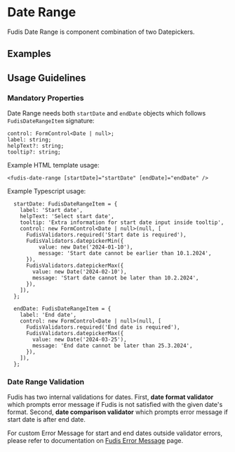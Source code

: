 
<Meta title="Components/Form/Date/Date Range" />

# Date Range

Fudis Date Range is component combination of two Datepickers.

## Examples

<Canvas of={DateRangeStories.DateRange}></Canvas>

## Usage Guidelines

### Mandatory Properties

Date Range needs both `startDate` and `endDate` objects which follows `FudisDateRangeItem` signature:
```
control: FormControl<Date | null>;
label: string;
helpText?: string;
tooltip?: string;
```

Example HTML template usage:
```
<fudis-date-range [startDate]="startDate" [endDate]="endDate" />
```

Example Typescript usage:
```
  startDate: FudisDateRangeItem = {
    label: 'Start date',
    helpText: 'Select start date',
    tooltip: 'Extra information for start date input inside tooltip',
    control: new FormControl<Date | null>(null, [
      FudisValidators.required('Start date is required'),
      FudisValidators.datepickerMin({
          value: new Date('2024-01-10'),
          message: 'Start date cannot be earlier than 10.1.2024',
      }),
      FudisValidators.datepickerMax({
        value: new Date('2024-02-10'),
        message: 'Start date cannot be later than 10.2.2024',
      }),
    ]),
  };

  endDate: FudisDateRangeItem = {
    label: 'End date',
    control: new FormControl<Date | null>(null, [
      FudisValidators.required('End date is required'),
      FudisValidators.datepickerMax({
        value: new Date('2024-03-25'),
        message: 'End date cannot be later than 25.3.2024',
      }),
    ]),
  };
```

### Date Range Validation

Fudis has two internal validations for dates. First, **date format validator** which prompts error message if Fudis is not satisfied with the given date's format. 
Second, **date comparison validator** which prompts error message if start date is after end date.

For custom Error Message for start and end dates outside validator errors, please refer to documentation on [Fudis Error Message](/docs/components-form-error-message--documentation#error-message-with-date-range-component) page.

<ArgTypes of={DateRangeComponent} />
